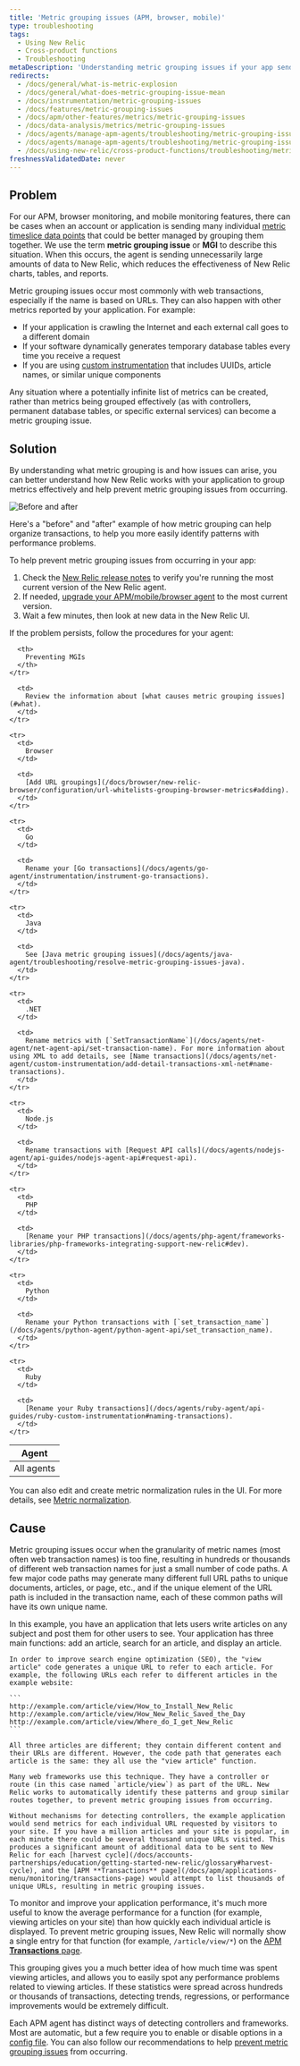 ```yaml
---
title: 'Metric grouping issues (APM, browser, mobile)'
type: troubleshooting
tags:
  - Using New Relic
  - Cross-product functions
  - Troubleshooting
metaDescription: 'Understanding metric grouping issues if your app sends too many metrics to New Relic, preventing MGI from occurring, and troubleshooting steps.'
redirects:
  - /docs/general/what-is-metric-explosion
  - /docs/general/what-does-metric-grouping-issue-mean
  - /docs/instrumentation/metric-grouping-issues
  - /docs/features/metric-grouping-issues
  - /docs/apm/other-features/metrics/metric-grouping-issues
  - /docs/data-analysis/metrics/metric-grouping-issues
  - /docs/agents/manage-apm-agents/troubleshooting/metric-grouping-issues-0
  - /docs/agents/manage-apm-agents/troubleshooting/metric-grouping-issues
  - /docs/using-new-relic/cross-product-functions/troubleshooting/metric-grouping-issues
freshnessValidatedDate: never
---
```



## Problem

For our APM, browser monitoring, and mobile monitoring features, there can be cases when an account or application is sending many individual [metric timeslice data points](/docs/data-analysis/metrics/analyze-your-metrics/data-collection-metric-timeslice-event-data#timeslice-data) that could be better managed by grouping them together. We use the term **metric grouping issue** or **MGI** to describe this situation. When this occurs, the agent is sending unnecessarily large amounts of data to New Relic, which reduces the effectiveness of New Relic charts, tables, and reports.

Metric grouping issues occur most commonly with web transactions, especially if the name is based on URLs. They can also happen with other metrics reported by your application. For example:

* If your application is crawling the Internet and each external call goes to a different domain
* If your software dynamically generates temporary database tables every time you receive a request
* If you are using [custom instrumentation](/docs/agents/manage-apm-agents/agent-metrics/custom-instrumentation) that includes UUIDs, article names, or similar unique components

Any situation where a potentially infinite list of metrics can be created, rather than metrics being grouped effectively (as with controllers, permanent database tables, or specific external services) can become a metric grouping issue.

## Solution

By understanding what metric grouping is and how issues can arise, you can better understand how New Relic works with your application to group metrics effectively and help prevent metric grouping issues from occurring.

<img
  title=" Before and after"
  alt=" Before and after"
  src={solutionsMetricGrouping}
/>

<figcaption>
  Here's a "before" and "after" example of how metric grouping can help organize transactions, to help you more easily identify patterns with performance problems.
</figcaption>

To help prevent metric grouping issues from occurring in your app:

1. Check the [New Relic release notes](/docs/release-notes) to verify you're running the most current version of the New Relic agent.
2. If needed, [upgrade your APM/mobile/browser agent](/docs/agents/manage-apm-agents/installation/update-new-relic-agent) to the most current version.
3. Wait a few minutes, then look at new data in the New Relic UI.

If the problem persists, follow the procedures for your agent:

<table>
  <thead>
    <tr>
      <th>
        Agent
      </th>

      <th>
        Preventing MGIs
      </th>
    </tr>
  </thead>

  <tbody>
    <tr>
      <td>
        All agents
      </td>

      <td>
        Review the information about [what causes metric grouping issues](#what).
      </td>
    </tr>

    <tr>
      <td>
        Browser
      </td>

      <td>
        [Add URL groupings](/docs/browser/new-relic-browser/configuration/url-whitelists-grouping-browser-metrics#adding).
      </td>
    </tr>

    <tr>
      <td>
        Go
      </td>

      <td>
        Rename your [Go transactions](/docs/agents/go-agent/instrumentation/instrument-go-transactions).
      </td>
    </tr>

    <tr>
      <td>
        Java
      </td>

      <td>
        See [Java metric grouping issues](/docs/agents/java-agent/troubleshooting/resolve-metric-grouping-issues-java).
      </td>
    </tr>

    <tr>
      <td>
        .NET
      </td>

      <td>
        Rename metrics with [`SetTransactionName`](/docs/agents/net-agent/net-agent-api/set-transaction-name). For more information about using XML to add details, see [Name transactions](/docs/agents/net-agent/custom-instrumentation/add-detail-transactions-xml-net#name-transactions).
      </td>
    </tr>

    <tr>
      <td>
        Node.js
      </td>

      <td>
        Rename transactions with [Request API calls](/docs/agents/nodejs-agent/api-guides/nodejs-agent-api#request-api).
      </td>
    </tr>

    <tr>
      <td>
        PHP
      </td>

      <td>
        [Rename your PHP transactions](/docs/agents/php-agent/frameworks-libraries/php-frameworks-integrating-support-new-relic#dev).
      </td>
    </tr>

    <tr>
      <td>
        Python
      </td>

      <td>
        Rename your Python transactions with [`set_transaction_name`](/docs/agents/python-agent/python-agent-api/set_transaction_name).
      </td>
    </tr>

    <tr>
      <td>
        Ruby
      </td>

      <td>
        [Rename your Ruby transactions](/docs/agents/ruby-agent/api-guides/ruby-custom-instrumentation#naming-transactions).
      </td>
    </tr>
  </tbody>
</table>

You can also edit and create metric normalization rules in the UI. For more details, see [Metric normalization](/docs/new-relic-solutions/new-relic-one/ui-data/metric-normalization-rules).

## Cause

Metric grouping issues occur when the granularity of metric names (most often web transaction names) is too fine, resulting in hundreds or thousands of different web transaction names for just a small number of code paths. A few major code paths may generate many different full URL paths to unique documents, articles, or page, etc., and if the unique element of the URL path is included in the transaction name, each of these common paths will have its own unique name.

<CollapserGroup>
  <Collapser
    id="example"
    title="MGI example"
  >
    In this example, you have an application that lets users write articles on any subject and post them for other users to see. Your application has three main functions: add an article, search for an article, and display an article.

    In order to improve search engine optimization (SEO), the "view article" code generates a unique URL to refer to each article. For example, the following URLs each refer to different articles in the example website:

    ```
    http://example.com/article/view/How_to_Install_New_Relic
    http://example.com/article/view/How_New_Relic_Saved_the_Day
    http://example.com/article/view/Where_do_I_get_New_Relic
    ```

    All three articles are different; they contain different content and their URLs are different. However, the code path that generates each article is the same: they all use the "view article" function.

    Many web frameworks use this technique. They have a controller or route (in this case named `article/view`) as part of the URL. New Relic works to automatically identify these patterns and group similar routes together, to prevent metric grouping issues from occurring.

    Without mechanisms for detecting controllers, the example application would send metrics for each individual URL requested by visitors to your site. If you have a million articles and your site is popular, in each minute there could be several thousand unique URLs visited. This produces a significant amount of additional data to be sent to New Relic for each [harvest cycle](/docs/accounts-partnerships/education/getting-started-new-relic/glossary#harvest-cycle), and the [APM **Transactions** page](/docs/apm/applications-menu/monitoring/transactions-page) would attempt to list thousands of unique URLs, resulting in metric grouping issues.
  </Collapser>
</CollapserGroup>

To monitor and improve your application performance, it's much more useful to know the average performance for a function (for example, viewing articles on your site) than how quickly each individual article is displayed. To prevent metric grouping issues, New Relic will normally show a single entry for that function (for example, `/article/view/*`) on the [APM **Transactions** page](/docs/apm/applications-menu/monitoring/transactions-page).

This grouping gives you a much better idea of how much time was spent viewing articles, and allows you to easily spot any performance problems related to viewing articles. If these statistics were spread across hundreds or thousands of transactions, detecting trends, regressions, or performance improvements would be extremely difficult.

Each APM agent has distinct ways of detecting controllers and frameworks. Most are automatic, but a few require you to enable or disable options in a [config file](/docs/agents/manage-apm-agents/configuration/configure-agent). You can also follow our recommendations to help [prevent metric grouping issues](#prevent) from occurring.
